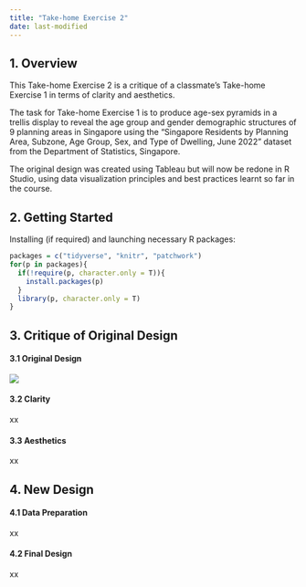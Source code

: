 ```yaml
---
title: "Take-home Exercise 2"
date: last-modified
---
```


## **1. Overview**

This Take-home Exercise 2 is a critique of a classmate's Take-home Exercise 1 in terms of clarity and aesthetics.

The task for Take-home Exercise 1 is to produce age-sex pyramids in a trellis display to reveal the age group and gender demographic structures of 9 planning areas in Singapore using the "Singapore Residents by Planning Area, Subzone, Age Group, Sex, and Type of Dwelling, June 2022" dataset from the Department of Statistics, Singapore.

The original design was created using Tableau but will now be redone in R Studio, using data visualization principles and best practices learnt so far in the course.

## **2. Getting Started**

Installing (if required) and launching necessary R packages:

```r
packages = c("tidyverse", "knitr", "patchwork")
for(p in packages){
  if(!require(p, character.only = T)){
    install.packages(p)
  }
  library(p, character.only = T)
}
```

## **3. Critique of Original Design**

#### **3.1 Original Design**

![](images/Original%20Design.png)

#### **3.2 Clarity**

xx

#### **3.3 Aesthetics**

xx

## **4. New Design**

#### **4.1 Data Preparation**

xx

#### **4.2 Final Design**

xx
